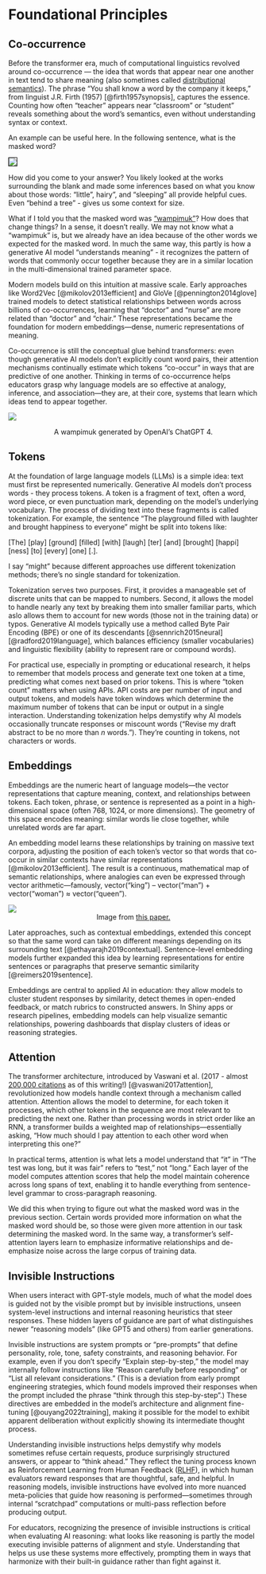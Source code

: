 # Foundational Principles

## Co-occurrence {#sec-co-occurrence}

Before the transformer era, much of computational linguistics revolved around co-occurrence — the idea that words that appear near one another in text tend to share meaning (also sometimes called [distributional semantics](https://en.wikipedia.org/wiki/Distributional_semantics)). The phrase “You shall know a word by the company it keeps,” from linguist J.R. Firth (1957) [@firth1957synopsis], captures the essence. Counting how often “teacher” appears near “classroom” or “student” reveals something about the word’s semantics, even without understanding syntax or context.

An example can be useful here. In the following sentence, what is the masked word?

![](images/masked.png){fig-align="center" style="border: 1px solid black;"}


How did you come to your answer? You likely looked at the works surrounding the blank and made some inferences based on what you know about those words: "little", hairy", and "sleeping" all provide helpful cues. Even "behind a tree" - gives us some context for size.

What if I told you that the masked word was ["wampimuk"](https://aclanthology.org/P14-1132/)? How does that change things?
In a sense, it doesn't really.
We may not know what a "wampimuk" is, but we already have an idea because of the other words we expected for the masked word.
In much the same way, this partly is how a generative AI model "understands meaning" - it recognizes the pattern of words that commonly occur together because they are in a similar location in the multi-dimensional trained parameter space.

Modern models build on this intuition at massive scale. Early approaches like Word2Vec [@mikolov2013efficient] and GloVe [@pennington2014glove] trained models to detect statistical relationships between words across billions of co-occurrences, learning that “doctor” and “nurse” are more related than “doctor” and “chair.” These representations became the foundation for modern embeddings—dense, numeric representations of meaning.

Co-occurrence is still the conceptual glue behind transformers: even though generative AI models don’t explicitly count word pairs, their attention mechanisms continually estimate which tokens “co-occur” in ways that are predictive of one another.
Thinking in terms of co-occurrence helps educators grasp why language models are so effective at analogy, inference, and association—they are, at their core, systems that learn which ideas tend to appear together.

![](images/wampimuk.png){fig-align="center"}

<center>A wampimuk generated by OpenAI's ChatGPT 4.</center>

## Tokens {#sec-tokens}

At the foundation of large language models (LLMs) is a simple idea: text must first be represented numerically. 
Generative AI models don’t process words - they process tokens. 
A token is a fragment of text, often a word, word piece, or even punctuation mark, depending on the model’s underlying vocabulary. 
The process of dividing text into these fragments is called tokenization.
For example, the sentence “The playground filled with laughter and brought happiness to everyone" might be split into tokens like:

[The] [play] [ground] [filled] [with] [laugh] [ter] [and] [brought] [happi] [ness] [to] [every] [one] [.].

I say "might" because different approaches use different tokenization methods; there's no single standard for tokenization.

Tokenization serves two purposes. 
First, it provides a manageable set of discrete units that can be mapped to numbers. Second, it allows the model to handle nearly any text by breaking them into smaller familiar parts, which aslo allows them to account for new words (those not in the training data) or typos. 
Generative AI models typically use a method called Byte Pair Encoding (BPE) or one of its descendants [@sennrich2015neural] [@radford2019language], which balances efficiency (smaller vocabularies) and linguistic flexibility (ability to represent rare or compound words).

For practical use, especially in prompting or educational research, it helps to remember that models process and generate text one token at a time, predicting what comes next based on prior tokens. 
This is where “token count” matters when using APIs.
API costs are per number of input and output tokens, and models have token windows which determine the maximum number of tokens that can be input or output in a single interaction.
Understanding tokenization helps demystify why AI models occasionally truncate responses or miscount words ("Revise my draft abstract to be no more than _n_ words."). 
They’re counting in tokens, not characters or words.

## Embeddings {#sec-embeddings}

Embeddings are the numeric heart of language models—the vector representations that capture meaning, context, and relationships between tokens. 
Each token, phrase, or sentence is represented as a point in a high-dimensional space (often 768, 1024, or more dimensions).
The geometry of this space encodes meaning: similar words lie close together, while unrelated words are far apart.

An embedding model learns these relationships by training on massive text corpora, adjusting the position of each token’s vector so that words that co-occur in similar contexts have similar representations [@mikolov2013efficient]. 
The result is a continuous, mathematical map of semantic relationships, where analogies can even be expressed through vector arithmetic—famously, vector("king") – vector("man") + vector("woman") ≈ vector("queen").

![](images/embeddings.png){fig-align="center"}
<center>Image from [this paper.](https://arxiv.org/abs/1810.04882)</center>

Later approaches, such as contextual embeddings, extended this concept so that the same word can take on different meanings depending on its surrounding text [@ethayarajh2019contextual]. 
Sentence-level embedding models further expanded this idea by learning representations for entire sentences or paragraphs that preserve semantic similarity [@reimers2019sentence].

Embeddings are central to applied AI in education: they allow models to cluster student responses by similarity, detect themes in open-ended feedback, or match rubrics to constructed answers. In Shiny apps or research pipelines, embedding models can help visualize semantic relationships, powering dashboards that display clusters of ideas or reasoning strategies.

## Attention {#sec-attention}

The transformer architecture, introduced by Vaswani et al. (2017 - almost [200,000 citations](https://scholar.google.com/scholar?cluster=2960712678066186980&hl=en&as_sdt=0,33) as of this writing!) [@vaswani2017attention], revolutionized how models handle context through a mechanism called attention. 
Attention allows the model to determine, for each token it processes, which other tokens in the sequence are most relevant to predicting the next one. 
Rather than processing words in strict order like an RNN, a transformer builds a weighted map of relationships—essentially asking, “How much should I pay attention to each other word when interpreting this one?”

In practical terms, attention is what lets a model understand that “it” in “The test was long, but it was fair” refers to “test,” not “long.” 
Each layer of the model computes attention scores that help the model maintain coherence across long spans of text, enabling it to handle everything from sentence-level grammar to cross-paragraph reasoning.

We did this when trying to figure out what the masked word was in the previous section.
Certain words provided more information on what the masked word should be, so those were given more attention in our task determining the masked word.
In the same way, a transformer’s self-attention layers learn to emphasize informative relationships and de-emphasize noise across the large corpus of training data.

## Invisible Instructions {#sec-invisible}

When users interact with GPT-style models, much of what the model does is guided not by the visible prompt but by invisible instructions, unseen system-level instructions and internal reasoning heuristics that steer responses. 
These hidden layers of guidance are part of what distinguishes newer “reasoning models” (like GPT5 and others) from earlier generations.

Invisible instructions are system prompts or “pre-prompts” that define personality, role, tone, safety constraints, and reasoning behavior. 
For example, even if you don’t specify “Explain step-by-step,” the model may internally follow instructions like “Reason carefully before responding” or “List all relevant considerations.” 
(This is a deviation from early prompt engineering strategies, which found models improved their responses when the prompt included the phrase "think through this step-by-step".)
These directives are embedded in the model’s architecture and alignment fine-tuning [@ouyang2022training], making it possible for the model to exhibit apparent deliberation without explicitly showing its intermediate thought process.

Understanding invisible instructions helps demystify why models sometimes refuse certain requests, produce surprisingly structured answers, or appear to “think ahead.” 
They reflect the tuning process known as Reinforcement Learning from Human Feedback ([RLHF](https://en.wikipedia.org/wiki/Reinforcement_learning_from_human_feedback)), in which human evaluators reward responses that are thoughtful, safe, and helpful. 
In reasoning models, invisible instructions have evolved into more nuanced meta-policies that guide how reasoning is performed—sometimes through internal “scratchpad” computations or multi-pass reflection before producing output.

For educators, recognizing the presence of invisible instructions is critical when evaluating AI reasoning: what looks like reasoning is partly the model executing invisible patterns of alignment and style. 
Understanding that helps us use these systems more effectively, prompting them in ways that harmonize with their built-in guidance rather than fight against it.
